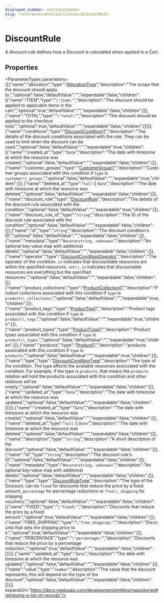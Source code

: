 ```yaml
---
displayed_sidebar: entitiesSidebar
slug: /references/entities/classes/DiscountRule
---
```



# DiscountRule

A discount rule defines how a Discount is calculated when applied to a Cart.

## Properties

<ParameterTypes parameters={[{"name":"allocation","type":"[AllocationType](../enums/entities.AllocationType.mdx)","description":"The scope that the discount should apply to.","optional":false,"defaultValue":"","expandable":false,"children":[{"name":"ITEM","type":"`\"item\"`","description":"The discount should be applied to applicable items in the cart.","optional":true,"defaultValue":"","expandable":false,"children":[]},{"name":"TOTAL","type":"`\"total\"`","description":"The discount should be applied to the checkout total.","optional":true,"defaultValue":"","expandable":false,"children":[]}]},{"name":"conditions","type":"[DiscountCondition](entities.DiscountCondition.mdx)[]","description":"The details of the discount conditions associated with the rule. They can be used to limit when the discount can be used.","optional":false,"defaultValue":"","expandable":true,"children":[{"name":"created_at","type":"`Date`","description":"The date with timezone at which the resource was created.","optional":false,"defaultValue":"","expandable":false,"children":[]},{"name":"customer_groups","type":"[CustomerGroup](entities.CustomerGroup.mdx)[]","description":"Customer groups associated with this condition if `type` is `customer\\_groups`.","optional":false,"defaultValue":"","expandable":true,"children":[]},{"name":"deleted_at","type":"`null` \\| `Date`","description":"The date with timezone at which the resource was deleted.","optional":false,"defaultValue":"","expandable":false,"children":[]},{"name":"discount_rule","type":"[DiscountRule](entities.DiscountRule.mdx)","description":"The details of the discount rule associated with the condition.","optional":false,"defaultValue":"","expandable":true,"children":[]},{"name":"discount_rule_id","type":"`string`","description":"The ID of the discount rule associated with the condition","optional":false,"defaultValue":"","expandable":false,"children":[]},{"name":"id","type":"`string`","description":"The discount condition's ID","optional":false,"defaultValue":"","expandable":false,"children":[]},{"name":"metadata","type":"`Record<string, unknown>`","description":"An optional key-value map with additional details","optional":false,"defaultValue":"","expandable":false,"children":[]},{"name":"operator","type":"[DiscountConditionOperator](../enums/entities.DiscountConditionOperator.mdx)","description":"The operator of the condition. `in` indicates that discountable resources are within the specified resources. `not\\_in` indicates that discountable resources are everything but the specified resources.","optional":false,"defaultValue":"","expandable":false,"children":[]},{"name":"product_collections","type":"[ProductCollection](entities.ProductCollection.mdx)[]","description":"Product collections associated with this condition if `type` is `product\\_collections`.","optional":false,"defaultValue":"","expandable":true,"children":[]},{"name":"product_tags","type":"[ProductTag](entities.ProductTag.mdx)[]","description":"Product tags associated with this condition if `type` is `product\\_tags`.","optional":false,"defaultValue":"","expandable":true,"children":[]},{"name":"product_types","type":"[ProductType](entities.ProductType.mdx)[]","description":"Product types associated with this condition if `type` is `product\\_types`.","optional":false,"defaultValue":"","expandable":true,"children":[]},{"name":"products","type":"[Product](entities.Product.mdx)[]","description":"products associated with this condition if `type` is `products`.","optional":false,"defaultValue":"","expandable":true,"children":[]},{"name":"type","type":"[DiscountConditionType](../enums/entities.DiscountConditionType.mdx)","description":"The type of the condition. The type affects the available resources associated with the condition. For example, if the type is `products`, that means the `products` relation will hold the products associated with this condition and other relations will be empty.","optional":false,"defaultValue":"","expandable":false,"children":[]},{"name":"updated_at","type":"`Date`","description":"The date with timezone at which the resource was updated.","optional":false,"defaultValue":"","expandable":false,"children":[]}]},{"name":"created_at","type":"`Date`","description":"The date with timezone at which the resource was created.","optional":false,"defaultValue":"","expandable":false,"children":[]},{"name":"deleted_at","type":"`null` \\| `Date`","description":"The date with timezone at which the resource was deleted.","optional":false,"defaultValue":"","expandable":false,"children":[]},{"name":"description","type":"`string`","description":"A short description of the discount","optional":false,"defaultValue":"","expandable":false,"children":[]},{"name":"id","type":"`string`","description":"The discount rule's ID","optional":false,"defaultValue":"","expandable":false,"children":[]},{"name":"metadata","type":"`Record<string, unknown>`","description":"An optional key-value map with additional details","optional":false,"defaultValue":"","expandable":false,"children":[]},{"name":"type","type":"[DiscountRuleType](../enums/entities.DiscountRuleType.mdx)","description":"The type of the Discount, can be `fixed` for discounts that reduce the price by a fixed amount, `percentage` for percentage reductions or `free\\_shipping` for shipping vouchers.","optional":false,"defaultValue":"","expandable":false,"children":[{"name":"FIXED","type":"`\"fixed\"`","description":"Discounts that reduce the price by a fixed amount.","optional":true,"defaultValue":"","expandable":false,"children":[]},{"name":"FREE_SHIPPING","type":"`\"free_shipping\"`","description":"Discounts that sets the shipping price to `0`.","optional":true,"defaultValue":"","expandable":false,"children":[]},{"name":"PERCENTAGE","type":"`\"percentage\"`","description":"Discounts that reduce the price by a percentage reduction.","optional":true,"defaultValue":"","expandable":false,"children":[]}]},{"name":"updated_at","type":"`Date`","description":"The date with timezone at which the resource was updated.","optional":false,"defaultValue":"","expandable":false,"children":[]},{"name":"value","type":"`number`","description":"The value that the discount represents; this will depend on the type of the discount","optional":false,"defaultValue":"","expandable":false,"children":[]}]} expandUrl="https://docs.medusajs.com/development/entities/repositories#retrieving-a-list-of-records"/>
